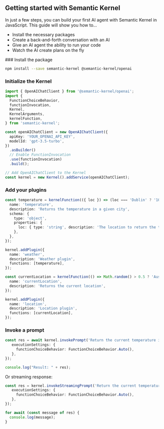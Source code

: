 
## Getting started with Semantic Kernel

In just a few steps, you can build your first AI agent with Semantic Kernel in JavaScript. This guide will show you how to...

- Install the necessary packages
- Create a back-and-forth conversation with an AI
- Give an AI agent the ability to run your code
- Watch the AI create plans on the fly

<Steps>
### Install the package
 
```bash
npm install --save semantic-kernel @semantic-kernel/openai
```
 
### Initialize the Kernel

```typescript
import { OpenAIChatClient } from '@semantic-kernel/openai';
import {
  FunctionChoiceBehavior,
  functionInvocation,
  Kernel,
  KernelArguments,
  kernelFunction,
} from 'semantic-kernel';

const openAIChatClient = new OpenAIChatClient({
  apiKey: 'YOUR_OPENAI_API_KEY',
  modelId: 'gpt-3.5-turbo',
})
  .asBuilder()
  // Enable FunctionInvocation
  .use(functionInvocation)
  .build();

// Add OpenAIChatClient to the Kernel
const kernel = new Kernel().addService(openAIChatClient);
```

### Add your plugins

```typescript
const temperature = kernelFunction(({ loc }) => (loc === 'Dublin' ? '10' : '24'), {
  name: 'temperature',
  description: 'Returns the temperature in a given city',
  schema: {
    type: 'object',
    properties: {
      loc: { type: 'string', description: 'The location to return the temperature for' },
    },
  },
});

kernel.addPlugin({
  name: 'weather',
  description: 'Weather plugin',
  functions: [temperature],
});

const currentLocation = kernelFunction(() => Math.random() > 0.5 ? 'Austin' : 'Dublin', {
  name: 'currentLocation',
  description: 'Returns the current location',
});

kernel.addPlugin({
  name: 'location',
  description: 'Location plugin',
  functions: [currentLocation],
});
```

### Invoke a prompt

```typescript
const res = await kernel.invokePrompt('Return the current temperature in my exact location. Do not ask me for my location.', {
   executionSettings: {
     functionChoiceBehavior: FunctionChoiceBehavior.Auto(),
   },
});

console.log("Result: " + res);
```

Or streaming response:

```typescript
const res = kernel.invokeStreamingPrompt('Return the current temperature in my exact location. Do not ask me for my location.', {
   executionSettings: {
     functionChoiceBehavior: FunctionChoiceBehavior.Auto(),
   },
});

for await (const message of res) {
  console.log(message);
}
```

</Steps>
